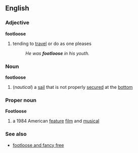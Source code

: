 ==English==
===Adjective===
'''footloose'''
#tending to [[travel]] or do as one pleases
#:''He was '''footloose''' in his youth.''

===Noun===
'''footloose'''
#(''nautical'') a [[sail]] that is not properly [[secured]] at the [[bottom]]

===Proper noun===
'''Footloose'''
{{wikipedia}}
#a 1984 American [[feature]] [[film]] and [[musical]]


===See also===
*[[footloose and fancy free]]